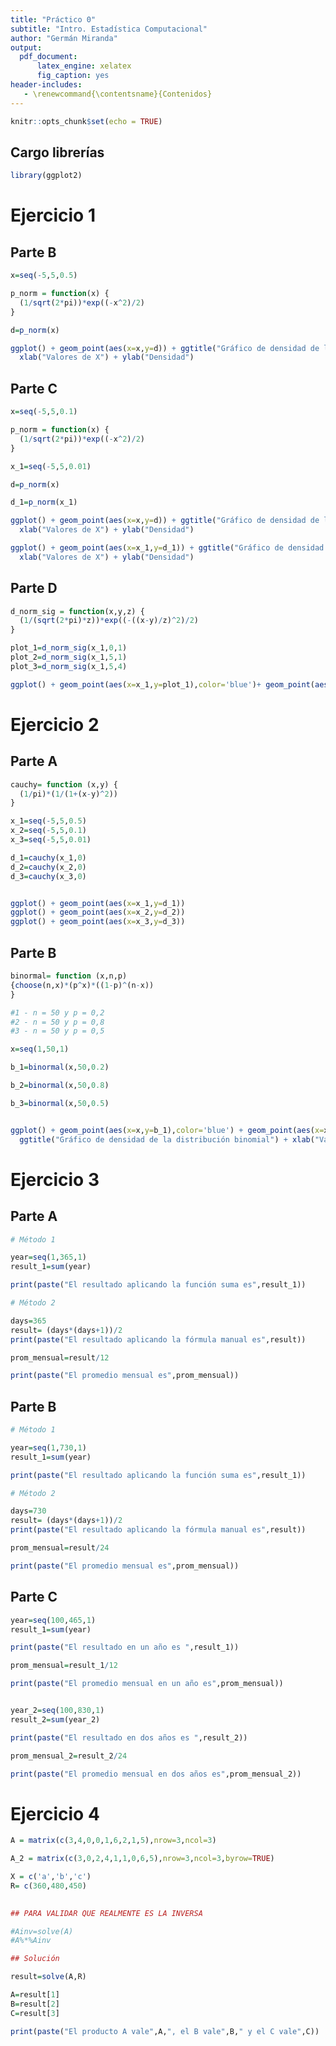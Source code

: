 ```yaml
---
title: "Práctico 0"
subtitle: "Intro. Estadística Computacional"
author: "Germán Miranda"
output:
  pdf_document: 
      latex_engine: xelatex
      fig_caption: yes
header-includes:
   - \renewcommand{\contentsname}{Contenidos}      
---
```


```r
knitr::opts_chunk$set(echo = TRUE)
```

## Cargo librerías

```r
library(ggplot2)
```

# Ejercicio 1

## Parte B

```r

x=seq(-5,5,0.5)

p_norm = function(x) {
  (1/sqrt(2*pi))*exp((-x^2)/2)
}

d=p_norm(x)

ggplot() + geom_point(aes(x=x,y=d)) + ggtitle("Gráfico de densidad de la función de distribución normal con distancia 0.5") +
  xlab("Valores de X") + ylab("Densidad")

```

## Parte C

```r

x=seq(-5,5,0.1)

p_norm = function(x) {
  (1/sqrt(2*pi))*exp((-x^2)/2)
}

x_1=seq(-5,5,0.01)

d=p_norm(x)

d_1=p_norm(x_1)

ggplot() + geom_point(aes(x=x,y=d)) + ggtitle("Gráfico de densidad de la función de distribución normal con distancia 0.1") +
  xlab("Valores de X") + ylab("Densidad")

ggplot() + geom_point(aes(x=x_1,y=d_1)) + ggtitle("Gráfico de densidad de la función de distribución normal con distancia 0.01") +
  xlab("Valores de X") + ylab("Densidad")

```

## Parte D

```r
d_norm_sig = function(x,y,z) {
  (1/(sqrt(2*pi)*z))*exp((-((x-y)/z)^2)/2)
}

plot_1=d_norm_sig(x_1,0,1)
plot_2=d_norm_sig(x_1,5,1)
plot_3=d_norm_sig(x_1,5,4)

ggplot() + geom_point(aes(x=x_1,y=plot_1),color='blue')+ geom_point(aes(x=x_1,y=plot_2),color='red')+ geom_point(aes(x=x_1,y=plot_3),color='green') + ggtitle("Gráfico de densidad de la distribución normal con variaciones de sigma y mu") + xlab("Valores de X") + ylab("Densidad")

```

\newpage

# Ejercicio 2

## Parte A

```r

cauchy= function (x,y) {
  (1/pi)*(1/(1+(x-y)^2))
}

x_1=seq(-5,5,0.5)
x_2=seq(-5,5,0.1)
x_3=seq(-5,5,0.01)

d_1=cauchy(x_1,0)
d_2=cauchy(x_2,0)
d_3=cauchy(x_3,0)


ggplot() + geom_point(aes(x=x_1,y=d_1)) 
ggplot() + geom_point(aes(x=x_2,y=d_2))
ggplot() + geom_point(aes(x=x_3,y=d_3))

```

## Parte B

```r
binormal= function (x,n,p)
{choose(n,x)*(p^x)*((1-p)^(n-x))
}

#1 - n = 50 y p = 0,2
#2 - n = 50 y p = 0,8
#3 - n = 50 y p = 0,5

x=seq(1,50,1)

b_1=binormal(x,50,0.2)

b_2=binormal(x,50,0.8)

b_3=binormal(x,50,0.5)


ggplot() + geom_point(aes(x=x,y=b_1),color='blue') + geom_point(aes(x=x,y=b_2),color='red') + geom_point(aes(x=x,y=b_3),color='black' ) + 
  ggtitle("Gráfico de densidad de la distribución binomial") + xlab("Valores de X") + ylab("Densidad")

```
\newpage

# Ejercicio 3

## Parte A

```r

# Método 1

year=seq(1,365,1)
result_1=sum(year)

print(paste("El resultado aplicando la función suma es",result_1))

# Método 2

days=365
result= (days*(days+1))/2
print(paste("El resultado aplicando la fórmula manual es",result))

prom_mensual=result/12

print(paste("El promedio mensual es",prom_mensual))

```
## Parte B

```r

# Método 1

year=seq(1,730,1)
result_1=sum(year)

print(paste("El resultado aplicando la función suma es",result_1))

# Método 2

days=730
result= (days*(days+1))/2
print(paste("El resultado aplicando la fórmula manual es",result))

prom_mensual=result/24

print(paste("El promedio mensual es",prom_mensual))

```

## Parte C

```r

year=seq(100,465,1)
result_1=sum(year)

print(paste("El resultado en un año es ",result_1))

prom_mensual=result_1/12

print(paste("El promedio mensual en un año es",prom_mensual))


year_2=seq(100,830,1)
result_2=sum(year_2)

print(paste("El resultado en dos años es ",result_2))

prom_mensual_2=result_2/24

print(paste("El promedio mensual en dos años es",prom_mensual_2))

```
\newpage

# Ejercicio 4

```r

A = matrix(c(3,4,0,0,1,6,2,1,5),nrow=3,ncol=3)

A_2 = matrix(c(3,0,2,4,1,1,0,6,5),nrow=3,ncol=3,byrow=TRUE)

X = c('a','b','c')
R= c(360,480,450)
           

## PARA VALIDAR QUE REALMENTE ES LA INVERSA  

#Ainv=solve(A)
#A%*%Ainv

## Solución

result=solve(A,R)

A=result[1]
B=result[2]
C=result[3]

print(paste("El producto A vale",A,", el B vale",B," y el C vale",C))
```




